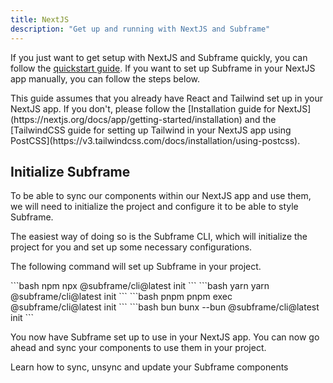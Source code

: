 ```yaml
---
title: NextJS
description: "Get up and running with NextJS and Subframe"
---
```


If you just want to get setup with NextJS and Subframe quickly, you can follow the [quickstart guide](/getting-started/quickstart). If you want to set up Subframe in your NextJS app manually, you can follow the steps below.

<Note>
    This guide assumes that you already have React and Tailwind set up in your NextJS app. If you don't, please follow the [Installation guide for NextJS](https://nextjs.org/docs/app/getting-started/installation) and the [TailwindCSS guide for setting up Tailwind in your NextJS app using PostCSS](https://v3.tailwindcss.com/docs/installation/using-postcss).
</Note>

## Initialize Subframe

To be able to sync our components within our NextJS app and use them, we will need to initialize the project and configure it to be able to style Subframe.

The easiest way of doing so is the Subframe CLI, which will initialize the project for you and set up some necessary configurations.

The following command will set up Subframe in your project.

<CodeGroup>
    ```bash npm
    npx @subframe/cli@latest init
    ```
    ```bash yarn
    yarn @subframe/cli@latest init
    ```
    ```bash pnpm
    pnpm exec @subframe/cli@latest init
    ```
    ```bash bun
    bunx --bun @subframe/cli@latest init
    ```
</CodeGroup>

You now have Subframe set up to use in your NextJS app. You can now go ahead and sync your components to use them in your project.

<Card title="Syncing components" href="/developing-with-subframe/basics/syncing-components">
    Learn how to sync, unsync and update your Subframe components
</Card>